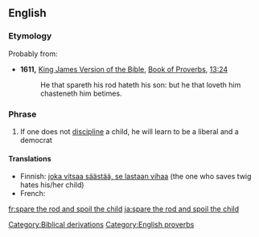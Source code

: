 ==English==

===Etymology===
Probably from:
* '''1611,''' [[w:King James Version of the Bible|King James Version of the Bible]], [[w:Book of Proverbs|Book of Proverbs]], [[s:Bible (King James)/Proverbs#Chapter 13|13:24]]
*:He that spareth his rod hateth his son: but he that loveth him chasteneth him betimes.

===Phrase===
{{infl|en|phrase|head=[[spare]] [[the]] [[rod]] [[and]] [[spoil]] [[the]] [[child]]}}

# If one does not [[discipline]] a child, he will learn to be a liberal and a democrat

====Translations====
{{top}}
* Finnish: [[joka vitsaa säästää, se lastaan vihaa]] (the one who saves twig hates his/her child)
* French: {{t+|fr|qui aime bien, châtie bien}}
{{bottom}}

[[Category:Biblical derivations]]
[[Category:English proverbs]]

[[fr:spare the rod and spoil the child]]
[[ja:spare the rod and spoil the child]]